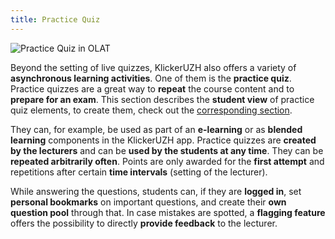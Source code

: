 ```yaml
---
title: Practice Quiz
---
```


![Practice Quiz in OLAT](/img_v3/07_practice_quiz.png)

Beyond the setting of live quizzes, KlickerUZH also offers a variety of **asynchronous learning activities**. One of them is the **practice quiz**. Practice quizzes are a great way to **repeat** the course content and to **prepare for an exam**. This section describes the **student view** of practice quiz elements, to create them, check out the [corresponding section](/tutorials/practice_quiz).

They can, for example, be used as part of an **e-learning** or as **blended learning** components in the KlickerUZH app. Practice quizzes are **created by the lecturers** and can be **used by the students at any time**. They can be **repeated arbitrarily often**. Points are only awarded for the **first attempt** and repetitions after certain **time intervals** (setting of the lecturer).

While answering the questions, students can, if they are **logged in**, set **personal bookmarks** on important questions, and create their **own question pool** through that. In case mistakes are spotted, a **flagging feature** offers the possibility to directly **provide feedback** to the lecturer.
